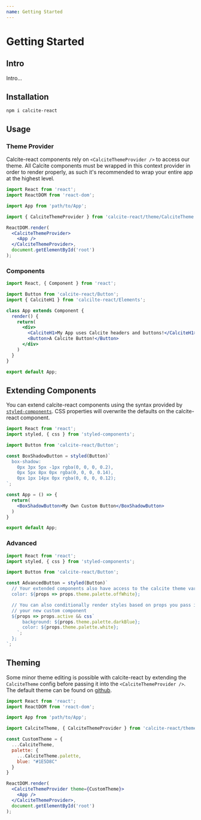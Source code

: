 ```yaml
---
name: Getting Started
---
```


# Getting Started

## Intro

Intro...

## Installation

```shell
npm i calcite-react
```

## Usage

### Theme Provider
Calcite-react components rely on `<CalciteThemeProvider />` to access our theme. All Calcite components must be wrapped in this context provider in order to render properly, as such it's recommended to wrap your entire app at the highest level.
```jsx
import React from 'react';
import ReactDOM from 'react-dom';

import App from 'path/to/App';

import { CalciteThemeProvider } from 'calcite-react/theme/CalciteTheme';

ReactDOM.render(
  <CalciteThemeProvider>
    <App />
  </CalciteThemeProvider>,
  document.getElementById('root')
);
```

### Components
```jsx
import React, { Component } from 'react';

import Button from 'calcite-react/Button';
import { CalciteH1 } from 'calcilte-react/Elements';

class App extends Component {
  render() {
    return(
      <div>
        <CalciteH1>My App uses Calcite headers and buttons!</CalciteH1>
        <Button>A Calcite Button!</Button>
      </div>
    )
  }
}

export default App;
```

## Extending Components
You can extend calcite-react components using the syntax provided by [`styled-components`](https://www.styled-components.com/docs/basics#extending-styles). CSS properties will overwrite the defaults on the calcite-react component.
```jsx
import React from 'react';
import styled, { css } from 'styled-components';

import Button from 'calcite-react/Button';

const BoxShadowButton = styled(Button)`
  box-shadow:
    0px 3px 5px -1px rgba(0, 0, 0, 0.2),
    0px 5px 8px 0px rgba(0, 0, 0, 0.14),
    0px 1px 14px 0px rgba(0, 0, 0, 0.12);
`;

const App = () => {
  return(
    <BoxShadowButton>My Own Custom Button</BoxShadowButton>
  )
}

export default App;
```

### Advanced
```jsx
import React from 'react';
import styled, { css } from 'styled-components';

import Button from 'calcite-react/Button';

const AdvancedButton = styled(Button)`
  // Your extended components also have access to the calcite theme variables
  color: ${props => props.theme.palette.offWhite};

  // You can also conditionally render styles based on props you pass into
  // your new custom component
  ${props => props.active && css`
      background: ${props.theme.palette.darkBlue};
      color: ${props.theme.palette.white};
    `;
  };
`;
```

## Theming
Some minor theme editing is possible with calcite-react by extending the `CalciteTheme` config before passing it into the `<CalciteThemeProvider />`. The default theme can be found on [github](https://github.com/ArcGIS/calcite-react/blob/develop/src/theme/CalciteTheme.js).
```jsx
import React from 'react';
import ReactDOM from 'react-dom';

import App from 'path/to/App';

import CalciteTheme, { CalciteThemeProvider } from 'calcite-react/theme/CalciteTheme';

const CustomTheme = {
  ...CalciteTheme,
  palette: {
    ...CalciteTheme.palette,
    blue: "#1E5D8C"
  }
}

ReactDOM.render(
  <CalciteThemeProvider theme={CustomTheme}>
    <App />
  </CalciteThemeProvider>,
  document.getElementById('root')
);
```
